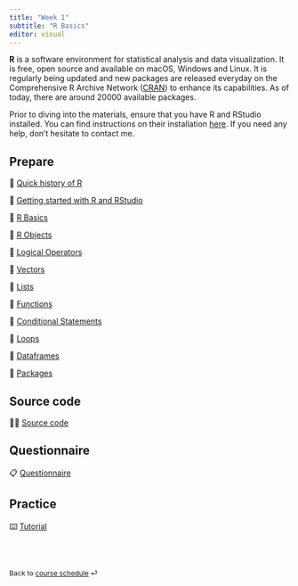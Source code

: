 ```yaml
---
title: "Week 1"
subtitle: "R Basics"
editor: visual
---
```


**R** is a software environment for statistical analysis and data visualization. It
is free, open source and available on macOS, Windows and Linux. It is regularly
being updated and new packages are released everyday on the Comprehensive R
Archive Network ([CRAN](https://cloud.r-project.org/web/packages/available_packages_by_date.html)) to enhance its capabilities. As of today, there are around $20000$ available packages.

Prior to diving into the materials, ensure that you have R and RStudio installed. You can find instructions on their installation [here](/information/faq.qmd). If you need any help, don't hesitate to contact me.


## Prepare

📖 [Quick history of R](/contents/week-1/00_History_of_R.qmd)

📖 [Getting started with R and RStudio](/contents/week-1/01_Getting_Started.qmd)

📖 [R Basics](/contents/week-1/01_R_Basics.qmd)

📖 [R Objects](/contents/week-1/02_R_Objects.qmd)

📖 [Logical Operators](/contents/week-1/03_Logical_Ops.qmd)

📖 [Vectors](/contents/week-1/04_Vectors.qmd)

📖 [Lists](/contents/week-1/05_Lists.qmd)

📖 [Functions](/contents/week-1/06_Functions.qmd)

📖 [Conditional Statements](/contents/week-1/07_If_Else.qmd)

📖 [Loops](/contents/week-1/08_Loops.qmd)

📖 [Dataframes](/contents/week-1/09_Dataframes.qmd)

📖 [Packages](/contents/week-1/10_Packages.qmd)

## Source code

🧑‍💻 [Source code](/contents/week-1/source/all_code_chunks.R)

## Questionnaire

📋 [Questionnaire](/questionnaire/qcm-week-1.qmd)

## Practice

⌨️ [Tutorial](/labs/lab-week-1.qmd)

<br><br>

::: {style="font-size: 0.875em;"}
Back to [course schedule](/ "Course schedule") ⏎
:::